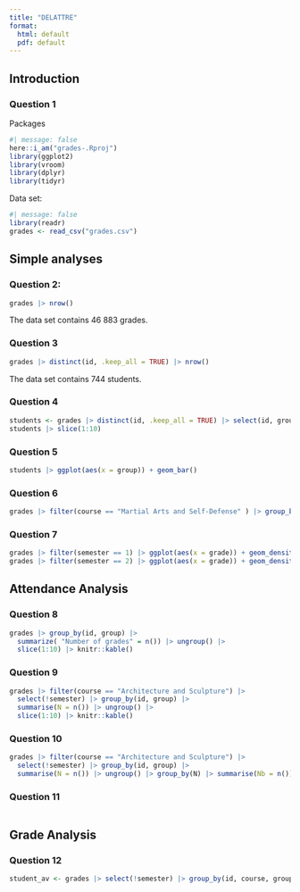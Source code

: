 ```yaml
---
title: "DELATTRE"
format: 
  html: default 
  pdf: default
---
```


## Introduction

### Question 1

Packages

```r
#| message: false
here::i_am("grades-.Rproj")
library(ggplot2)
library(vroom)
library(dplyr)
library(tidyr)
```

Data set:

```r
#| message: false
library(readr)
grades <- read_csv("grades.csv")
```

## Simple analyses 

### Question 2:

```r
grades |> nrow()
```

The data set contains 46 883 grades.

### Question 3

```r
grades |> distinct(id, .keep_all = TRUE) |> nrow()
```

The data set contains 744 students.

### Question 4

```r
students <- grades |> distinct(id, .keep_all = TRUE) |> select(id, group) 
students |> slice(1:10)
```

### Question 5

```r
students |> ggplot(aes(x = group)) + geom_bar()
```

### Question 6

```r
grades |> filter(course == "Martial Arts and Self-Defense" ) |> group_by(group) |> summarize(Average = mean(grade)) |> ggplot(aes(x = group, y = Average)) + geom_col()
```

### Question 7

```r
grades |> filter(semester == 1) |> ggplot(aes(x = grade)) + geom_density()
grades |> filter(semester == 2) |> ggplot(aes(x = grade)) + geom_density()
```

## Attendance Analysis

### Question 8

```r
grades |> group_by(id, group) |>
  summarize( "Number of grades" = n()) |> ungroup() |>
  slice(1:10) |> knitr::kable()
```

### Question 9

```r
grades |> filter(course == "Architecture and Sculpture") |>
  select(!semester) |> group_by(id, group) |>
  summarise(N = n()) |> ungroup() |>
  slice(1:10) |> knitr::kable()
```

### Question 10 

```r
grades |> filter(course == "Architecture and Sculpture") |>
  select(!semester) |> group_by(id, group) |>
  summarise(N = n()) |> ungroup() |> group_by(N) |> summarise(Nb = n()) |> ggplot(aes(x = N, y = Nb)) + geom_col()
```


### Question 11 

```r

```

## Grade Analysis 


### Question 12 

```r
student_av <- grades |> select(!semester) |> group_by(id, course, group) |> summarise(`Average per course` = mean(grade), .groups = "drop_last") |> pivot_wider(!id & !group, names_to = course)
```

